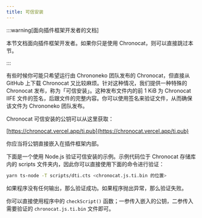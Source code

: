 ```yaml
---
title: 可信安装
---
```



:::warning[面向插件框架开发者的文档]

本节文档面向插件框架开发者。如果你只是使用 Chronocat，则可以直接跳过本节。

:::

有些时候你可能只希望运行由 Chrononeko 团队发布的 Chronocat，但直接从 GitHub
上下载 Chronocat 又比较麻烦。针对这种情况，我们提供一种特殊的 Chronocat
发布，称为「可信安装」。这种发布文件内的前 1 KiB 为 Chronocat IIFE
文件的签名，后跟文件的完整内容。你可以使用签名来验证文件，从而确保该文件为
Chrononeko 团队发布。

Chronocat 可信安装的公钥可以从这里获取：

[https://chronocat.vercel.app/ti.pub](https://chronocat.vercel.app/ti.pub)

你应当将公钥直接嵌入在插件框架内部。

下面是一个使用 Node.js 验证可信安装的示例。示例代码位于 Chronocat 存储库内的
scripts 文件夹内，因此你可以直接使用下面的命令进行验证：

```sh
yarn ts-node -T scripts/dti.cts <chronocat.js.ti.bin 的位置>
```

如果程序没有任何输出，那么验证成功。如果程序抛出异常，那么验证失败。

你可以直接使用程序中的 `checkScript()` 函数；一参传入嵌入的公钥，二参传入需要验证的
`chronocat.js.ti.bin` 文件即可。

<CodeBlock language="typescript" title="dti.cts" children={DtiSource} />
